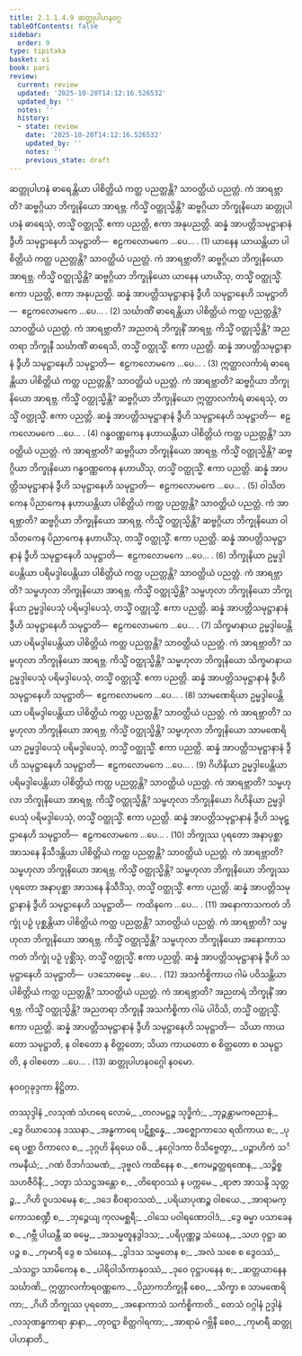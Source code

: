 ```yaml
---
title: 2.1.1.4.9 ဆတ္တုပါဟနဝဂ္ဂ
tableOfContents: false
sidebar:
  order: 9
type: tipitaka
basket: vi
book: pari
review:
  current: review
  updated: '2025-10-20T14:12:16.526532'
  updated_by: ''
  notes: ''
  history:
  - state: review
    date: '2025-10-20T14:12:16.526532'
    updated_by: ''
    notes: ''
    previous_state: draft
---
```



<DynamicBreadcrumb />


<ReviewStatus review={frontmatter.review} showDetails={true} />

<HypothesisAnnotation frontmatter={frontmatter} />

<Division number="226" book="pari" e="ch" v="5" p="121">

<Paragraph number="809" book="pari">
ဆတ္တုပါဟနံ ဓာရေန္တိယာ ပါစိတ္တိယံ ကတ္ထ ပညတ္တန္တိ? သာဝတ္ထိယံ ပညတ္တံ. ကံ အာရဗ္ဘာတိ? ဆဗ္ဗဂ္ဂိယာ ဘိက္ခုနိယော အာရဗ္ဘ. ကိသ္မိံ ဝတ္ထုသ္မိန္တိ? ဆဗ္ဗဂ္ဂိယာ ဘိက္ခုနိယော ဆတ္တုပါဟနံ ဓာရေသုံ, တသ္မိံ ဝတ္ထုသ္မိံ. ဧကာ ပညတ္တိ, ဧကာ အနုပညတ္တိ. ဆန္နံ အာပတ္တိသမုဋ္ဌာနာနံ ဒွီဟိ သမုဋ္ဌာနေဟိ သမုဋ္ဌာတိ—  ဧဠကလောမကေ …ပေ… . (1)
</Paragraph>

<Paragraph number="810" book="pari">
ယာနေန ယာယန္တိယာ ပါစိတ္တိယံ ကတ္ထ ပညတ္တန္တိ? သာဝတ္ထိယံ ပညတ္တံ. ကံ အာရဗ္ဘာတိ? ဆဗ္ဗဂ္ဂိယာ ဘိက္ခုနိယော အာရဗ္ဘ. ကိသ္မိံ ဝတ္ထုသ္မိန္တိ? ဆဗ္ဗဂ္ဂိယာ ဘိက္ခုနိယော ယာနေန ယာယိံသု, တသ္မိံ ဝတ္ထုသ္မိံ. ဧကာ ပညတ္တိ, ဧကာ အနုပညတ္တိ. ဆန္နံ အာပတ္တိသမုဋ္ဌာနာနံ ဒွီဟိ သမုဋ္ဌာနေဟိ သမုဋ္ဌာတိ—  ဧဠကလောမကေ …ပေ… . (2)
</Paragraph>

<Paragraph number="811" book="pari">
သင်္ဃာဏိံ ဓာရေန္တိယာ ပါစိတ္တိယံ ကတ္ထ ပညတ္တန္တိ? သာဝတ္ထိယံ ပညတ္တံ. ကံ အာရဗ္ဘာတိ? အညတရံ ဘိက္ခုနိံ အာရဗ္ဘ. ကိသ္မိံ ဝတ္ထုသ္မိန္တိ? အညတရာ ဘိက္ခုနီ သင်္ဃာဏိံ ဓာရေသိ, တသ္မိံ ဝတ္ထုသ္မိံ. ဧကာ ပညတ္တိ. ဆန္နံ အာပတ္တိသမုဋ္ဌာနာနံ ဒွီဟိ သမုဋ္ဌာနေဟိ သမုဋ္ဌာတိ—  ဧဠကလောမကေ …ပေ… . (3)
</Paragraph>

<Paragraph number="812" book="pari">
ဣတ္ထာလင်္ကာရံ ဓာရေန္တိယာ ပါစိတ္တိယံ ကတ္ထ ပညတ္တန္တိ? သာဝတ္ထိယံ ပညတ္တံ. ကံ အာရဗ္ဘာတိ? ဆဗ္ဗဂ္ဂိယာ ဘိက္ခုနိယော အာရဗ္ဘ. ကိသ္မိံ ဝတ္ထုသ္မိန္တိ? ဆဗ္ဗဂ္ဂိယာ ဘိက္ခုနိယော ဣတ္ထာလင်္ကာရံ ဓာရေသုံ, တသ္မိံ ဝတ္ထုသ္မိံ. ဧကာ ပညတ္တိ. ဆန္နံ အာပတ္တိသမုဋ္ဌာနာနံ ဒွီဟိ သမုဋ္ဌာနေဟိ သမုဋ္ဌာတိ—  ဧဠကလောမကေ …ပေ… . (4)
</Paragraph>

<Paragraph number="813" book="pari">
ဂန္ဓဝဏ္ဏကေန နဟာယန္တိယာ ပါစိတ္တိယံ ကတ္ထ ပညတ္တန္တိ? သာဝတ္ထိယံ ပညတ္တံ. ကံ အာရဗ္ဘာတိ? ဆဗ္ဗဂ္ဂိယာ ဘိက္ခုနိယော အာရဗ္ဘ. ကိသ္မိံ ဝတ္ထုသ္မိန္တိ? ဆဗ္ဗဂ္ဂိယာ ဘိက္ခုနိယော ဂန္ဓဝဏ္ဏကေန နဟာယိံသု, တသ္မိံ ဝတ္ထုသ္မိံ. ဧကာ ပညတ္တိ. ဆန္နံ အာပတ္တိသမုဋ္ဌာနာနံ ဒွီဟိ သမုဋ္ဌာနေဟိ သမုဋ္ဌာတိ—  ဧဠကလောမကေ …ပေ… . (5)
</Paragraph>

<Paragraph number="814" book="pari">
ဝါသိတကေန ပိညာကေန နဟာယန္တိယာ ပါစိတ္တိယံ ကတ္ထ ပညတ္တန္တိ? သာဝတ္ထိယံ ပညတ္တံ. ကံ အာရဗ္ဘာတိ? ဆဗ္ဗဂ္ဂိယာ ဘိက္ခုနိယော အာရဗ္ဘ. ကိသ္မိံ ဝတ္ထုသ္မိန္တိ? ဆဗ္ဗဂ္ဂိယာ ဘိက္ခုနိယော ဝါသိတကေန ပိညာကေန နဟာယိံသု, တသ္မိံ ဝတ္ထုသ္မိံ. ဧကာ ပညတ္တိ. ဆန္နံ အာပတ္တိသမုဋ္ဌာနာနံ ဒွီဟိ သမုဋ္ဌာနေဟိ သမုဋ္ဌာတိ—  ဧဠကလောမကေ …ပေ… . (6)
</Paragraph>

<Paragraph number="815" book="pari">
ဘိက္ခုနိယာ ဥမ္မဒ္ဒါပေန္တိယာ ပရိမဒ္ဒါပေန္တိယာ ပါစိတ္တိယံ ကတ္ထ ပညတ္တန္တိ? သာဝတ္ထိယံ ပညတ္တံ. ကံ အာရဗ္ဘာတိ? သမ္ဗဟုလာ ဘိက္ခုနိယော အာရဗ္ဘ. ကိသ္မိံ ဝတ္ထုသ္မိန္တိ? သမ္ဗဟုလာ ဘိက္ခုနိယော ဘိက္ခုနိယာ ဥမ္မဒ္ဒါပေသုံ ပရိမဒ္ဒါပေသုံ, တသ္မိံ ဝတ္ထုသ္မိံ. ဧကာ ပညတ္တိ. ဆန္နံ အာပတ္တိသမုဋ္ဌာနာနံ ဒွီဟိ သမုဋ္ဌာနေဟိ သမုဋ္ဌာတိ—  ဧဠကလောမကေ …ပေ… . (7)
</Paragraph>

<Paragraph number="816" book="pari">
သိက္ခမာနာယ ဥမ္မဒ္ဒါပေန္တိယာ ပရိမဒ္ဒါပေန္တိယာ ပါစိတ္တိယံ ကတ္ထ ပညတ္တန္တိ? သာဝတ္ထိယံ ပညတ္တံ. ကံ အာရဗ္ဘာတိ? သမ္ဗဟုလာ ဘိက္ခုနိယော အာရဗ္ဘ. ကိသ္မိံ ဝတ္ထုသ္မိန္တိ? သမ္ဗဟုလာ ဘိက္ခုနိယော သိက္ခမာနာယ ဥမ္မဒ္ဒါပေသုံ ပရိမဒ္ဒါပေသုံ, တသ္မိံ ဝတ္ထုသ္မိံ. ဧကာ ပညတ္တိ. ဆန္နံ အာပတ္တိသမုဋ္ဌာနာနံ ဒွီဟိ သမုဋ္ဌာနေဟိ သမုဋ္ဌာတိ—  ဧဠကလောမကေ …ပေ… . (8)
</Paragraph>

<Paragraph number="817" book="pari">
သာမဏေရိယာ ဥမ္မဒ္ဒါပေန္တိယာ ပရိမဒ္ဒါပေန္တိယာ ပါစိတ္တိယံ ကတ္ထ ပညတ္တန္တိ? သာဝတ္ထိယံ ပညတ္တံ. ကံ အာရဗ္ဘာတိ? သမ္ဗဟုလာ ဘိက္ခုနိယော အာရဗ္ဘ. ကိသ္မိံ ဝတ္ထုသ္မိန္တိ? သမ္ဗဟုလာ ဘိက္ခုနိယော သာမဏေရိယာ ဥမ္မဒ္ဒါပေသုံ ပရိမဒ္ဒါပေသုံ, တသ္မိံ ဝတ္ထုသ္မိံ. ဧကာ ပညတ္တိ. ဆန္နံ အာပတ္တိသမုဋ္ဌာနာနံ ဒွီဟိ သမုဋ္ဌာနေဟိ သမုဋ္ဌာတိ—  ဧဠကလောမကေ …ပေ… . (9)
</Paragraph>

<Paragraph number="818" book="pari">
ဂိဟိနိယာ ဥမ္မဒ္ဒါပေန္တိယာ ပရိမဒ္ဒါပေန္တိယာ ပါစိတ္တိယံ ကတ္ထ ပညတ္တန္တိ? သာဝတ္ထိယံ ပညတ္တံ. ကံ အာရဗ္ဘာတိ? သမ္ဗဟုလာ ဘိက္ခုနိယော အာရဗ္ဘ. ကိသ္မိံ ဝတ္ထုသ္မိန္တိ? သမ္ဗဟုလာ ဘိက္ခုနိယော ဂိဟိနိယာ ဥမ္မဒ္ဒါပေသုံ ပရိမဒ္ဒါပေသုံ, တသ္မိံ ဝတ္ထုသ္မိံ. ဧကာ ပညတ္တိ. ဆန္နံ အာပတ္တိသမုဋ္ဌာနာနံ ဒွီဟိ သမုဋ္ဌာနေဟိ သမုဋ္ဌာတိ—  ဧဠကလောမကေ …ပေ… . (10)
</Paragraph>

<Paragraph number="819" book="pari">
ဘိက္ခုဿ ပုရတော အနာပုစ္ဆာ အာသနေ နိသီဒန္တိယာ ပါစိတ္တိယံ ကတ္ထ ပညတ္တန္တိ? သာဝတ္ထိယံ ပညတ္တံ. ကံ အာရဗ္ဘာတိ? သမ္ဗဟုလာ ဘိက္ခုနိယော အာရဗ္ဘ. ကိသ္မိံ ဝတ္ထုသ္မိန္တိ? သမ္ဗဟုလာ ဘိက္ခုနိယော ဘိက္ခုဿ ပုရတော အနာပုစ္ဆာ အာသနေ နိသီဒိံသု, တသ္မိံ ဝတ္ထုသ္မိံ. ဧကာ ပညတ္တိ. ဆန္နံ အာပတ္တိသမုဋ္ဌာနာနံ ဒွီဟိ သမုဋ္ဌာနေဟိ သမုဋ္ဌာတိ—  ကထိနကေ …ပေ… . (11)
</Paragraph>

<Paragraph number="820" book="pari">
အနောကာသကတံ ဘိက္ခုံ ပဉှံ ပုစ္ဆန္တိယာ ပါစိတ္တိယံ ကတ္ထ ပညတ္တန္တိ? သာဝတ္ထိယံ ပညတ္တံ. ကံ အာရဗ္ဘာတိ? သမ္ဗဟုလာ ဘိက္ခုနိယော အာရဗ္ဘ. ကိသ္မိံ ဝတ္ထုသ္မိန္တိ? သမ္ဗဟုလာ ဘိက္ခုနိယော အနောကာသကတံ ဘိက္ခုံ ပဉှံ ပုစ္ဆိံသု, တသ္မိံ ဝတ္ထုသ္မိံ. ဧကာ ပညတ္တိ. ဆန္နံ အာပတ္တိသမုဋ္ဌာနာနံ ဒွီဟိ သမုဋ္ဌာနေဟိ သမုဋ္ဌာတိ—  ပဒသောဓမ္မေ …ပေ… . (12)
</Paragraph>

<Paragraph number="821" book="pari">
အသင်္ကစ္စိကာယ ဂါမံ ပဝိသန္တိယာ ပါစိတ္တိယံ ကတ္ထ ပညတ္တန္တိ? သာဝတ္ထိယံ ပညတ္တံ. ကံ အာရဗ္ဘာတိ? အညတရံ ဘိက္ခုနိံ အာရဗ္ဘ. ကိသ္မိံ ဝတ္ထုသ္မိန္တိ? အညတရာ ဘိက္ခုနီ အသင်္ကစ္စိကာ ဂါမံ ပါဝိသိ, တသ္မိံ ဝတ္ထုသ္မိံ. ဧကာ ပညတ္တိ. ဆန္နံ အာပတ္တိသမုဋ္ဌာနာနံ ဒွီဟိ သမုဋ္ဌာနေဟိ သမုဋ္ဌာတိ—  သိယာ ကာယတော သမုဋ္ဌာတိ, န ဝါစတော န စိတ္တတော; သိယာ ကာယတော စ စိတ္တတော စ သမုဋ္ဌာတိ, န ဝါစတော …ပေ… . (13)

</Paragraph>
</Division>

<Paragraph number="822" type="center" book="pari">
ဆတ္တုပါဟနဝဂ္ဂေါ နဝမော.

  
နဝဝဂ္ဂခုဒ္ဒကာ နိဋ္ဌိတာ.



</Paragraph>

<Paragraph number="823" type="center" book="pari">
တဿုဒ္ဒါနံ


</Paragraph>

<Paragraph number="824" type="verses" book="pari">
_လသုဏံ သံဟရေ လောမံ,_  
_တလမဋ္ဌဉ္စ သုဒ္ဓိကံ;_  
_ဘုဉ္ဇန္တာမကဓညာနံ,_  
_ဒွေ ဝိဃာသေန ဒဿနာ._  

</Paragraph>

<Paragraph number="825" type="verses" book="pari">
_အန္ဓကာရေ ပဋိစ္ဆန္နေ,_  
_အဇ္ဈောကာသေ ရထိကာယ စ;_  
_ပုရေ ပစ္ဆာ ဝိကာလေ စ,_  
_ဒုဂ္ဂဟိ နိရယေ ဝဓိ._  

</Paragraph>

<Paragraph number="826" type="verses" book="pari">
_နဂ္ဂေါဒကာ ဝိသိဗ္ဗေတွာ,_  
_ပဉ္စာဟိကံ သင်္ကမနီယံ;_  
_ဂဏံ ဝိဘင်္ဂသမဏံ,_  
_ဒုဗ္ဗလံ ကထိနေန စ._  

</Paragraph>

<Paragraph number="827" type="verses" book="pari">
_ဧကမဉ္စတ္ထရဏေန,_  
_သဉ္စိစ္စ သဟဇီဝိနီ;_  
_ဒတွာ သံသဋ္ဌအန္တော စ,_  
_တိရောဝဿံ န ပက္ကမေ._  

</Paragraph>

<Paragraph number="828" type="verses" book="pari">
_ရာဇာ အာသန္ဒိ သုတ္တဉ္စ,_  
_ဂိဟိ ဝူပသမေန စ;_  
_ဒဒေ စီဝရာဝသထံ,_  
_ပရိယာပုဏဉ္စ ဝါစယေ._  

</Paragraph>

<Paragraph number="829" type="verses" book="pari">
_အာရာမက္ကောသစဏ္ဍီ စ,_  
_ဘုဉ္ဇေယျ ကုလမစ္ဆရီ;_  
_ဝါသေ ပဝါရဏောဝါဒံ,_  
_ဒွေ ဓမ္မာ ပသာခေန စ._  

</Paragraph>

<Paragraph number="830" type="verses" book="pari">
_ဂဗ္ဘီ ပါယန္တီ ဆ ဓမ္မေ,_  
_အသမ္မတူနဒွါဒသ;_  
_ပရိပုဏ္ဏဉ္စ သံဃေန,_  
_သဟ ဝုဋ္ဌာ ဆ ပဉ္စ စ._  

</Paragraph>

<Paragraph number="831" type="verses" book="pari">
_ကုမာရီ ဒွေ စ သံဃေန,_  
_ဒွါဒသ သမ္မတေန စ;_  
_အလံ သစေ စ ဒွေဝဿံ,_  
_သံသဋ္ဌာ သာမိကေန စ._  

</Paragraph>

<Paragraph number="832" type="verses" book="pari">
_ပါရိဝါသိကာနုဝဿံ,_  
_ဒုဝေ ဝုဋ္ဌာပနေန စ;_  
_ဆတ္တယာနေန သင်္ဃာဏိ,_  
ဣတ္ထာလင်္ကာရဝဏ္ဏကေ._  

</Paragraph>

<Paragraph number="833" type="verses" book="pari">
_ပိညာကဘိက္ခုနီ စေဝ,_  
_သိက္ခာ စ သာမဏေရိကာ;_  
_ဂိဟိ ဘိက္ခုဿ ပုရတော,_  
_အနောကာသံ သင်္ကစ္စိကာတိ._  


</Paragraph>

<Paragraph number="834" type="center" book="pari">
တေသံ ဝဂ္ဂါနံ ဥဒ္ဒါနံ


</Paragraph>

<Paragraph number="835" type="verses" book="pari">
_လသုဏန္ဓကာရာ နှာနာ,_  
_တုဝဋ္ဋာ စိတ္တဂါရကာ;_  
_အာရာမံ ဂဗ္ဘိနီ စေဝ,_  
_ကုမာရီ ဆတ္တုပါဟနာတိ._
</Paragraph>